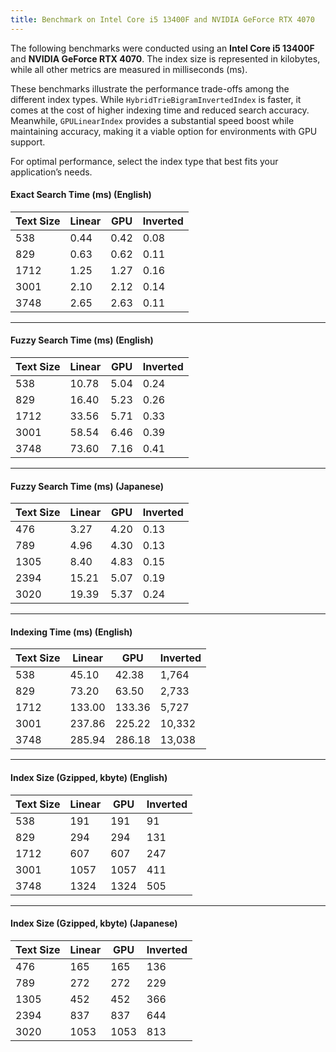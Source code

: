 ```yaml
---
title: Benchmark on Intel Core i5 13400F and NVIDIA GeForce RTX 4070
---
```


The following benchmarks were conducted using an **Intel Core i5 13400F** and **NVIDIA GeForce RTX 4070**. The index size is represented in kilobytes, while all other metrics are measured in milliseconds (ms).


These benchmarks illustrate the performance trade-offs among the different index types. 
While `HybridTrieBigramInvertedIndex` is faster, it comes at the cost of higher indexing time and reduced search accuracy. 
Meanwhile, `GPULinearIndex` provides a substantial speed boost while maintaining accuracy, making it a viable option for environments with GPU support.

For optimal performance, select the index type that best fits your application’s needs.

#### **Exact Search Time (ms) (English)**
| Text Size | Linear | GPU | Inverted |
|-----------|--------|-----|----------|
| 538 | 0.44 | 0.42 | 0.08 |
| 829 | 0.63 | 0.62 | 0.11 |
| 1712 | 1.25 | 1.27 | 0.16 |
| 3001 | 2.10 | 2.12 | 0.14 |
| 3748 | 2.65 | 2.63 | 0.11 |

---

#### **Fuzzy Search Time (ms) (English)**
| Text Size | Linear | GPU | Inverted |
|-----------|--------|-----|----------|
| 538 | 10.78 | 5.04 | 0.24 |
| 829 | 16.40 | 5.23 | 0.26 |
| 1712 | 33.56 | 5.71 | 0.33 |
| 3001 | 58.54 | 6.46 | 0.39 |
| 3748 | 73.60 | 7.16 | 0.41 |

---

#### **Fuzzy Search Time (ms) (Japanese)**
| Text Size | Linear | GPU | Inverted |
|-----------|--------|-----|----------|
| 476 | 3.27 | 4.20 | 0.13 |
| 789 | 4.96 | 4.30 | 0.13 |
| 1305 | 8.40 | 4.83 | 0.15 |
| 2394 | 15.21 | 5.07 | 0.19 |
| 3020 | 19.39 | 5.37 | 0.24 |

---

#### **Indexing Time (ms) (English)**
| Text Size | Linear | GPU | Inverted |
|-----------|--------|-----|----------|
| 538 | 45.10 | 42.38 | 1,764 |
| 829 | 73.20 | 63.50 | 2,733 |
| 1712 | 133.00 | 133.36 | 5,727 |
| 3001 | 237.86 | 225.22 | 10,332 |
| 3748 | 285.94 | 286.18 | 13,038 |

---

#### **Index Size (Gzipped, kbyte) (English)**
| Text Size | Linear | GPU | Inverted |
|-----------|--------|-----|----------|
| 538 | 191 | 191 | 91 |
| 829 | 294 | 294 | 131 |
| 1712 | 607 | 607 | 247 |
| 3001 | 1057 | 1057 | 411 |
| 3748 | 1324 | 1324 | 505 |

---

#### **Index Size (Gzipped, kbyte) (Japanese)**
| Text Size | Linear | GPU | Inverted |
|-----------|--------|-----|----------|
| 476 | 165 | 165 | 136 |
| 789 | 272 | 272 | 229 |
| 1305 | 452 | 452 | 366 |
| 2394 | 837 | 837 | 644 |
| 3020 | 1053 | 1053 | 813 |
